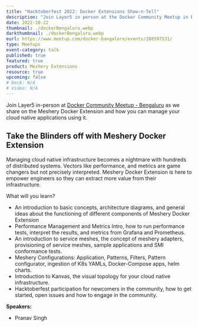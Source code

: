 ```yaml
---
title: "Hacktoberfest 2022: Docker Extensions Show-n-Tell"
description: "Join Layer5 in person at the Docker Community Meetup in Bengaluru as we unveil the Meshery Docker Extension and demonstrate how it revolutionizes the management of cloud-native applications. Explore the Meshery Docker Extension with a deep dive into its basic concepts, architecture, and components"
date: 2022-10-22
thumbnail: ./dockerBengaluru.webp
darkthumbnail: ./dockerBengaluru.webp
eurl: https://www.meetup.com/docker-bangalore/events/288597531/
type: Meetups
event-category: talk
published: true
featured: true
product: Meshery Extensions
resource: true
upcoming: false
# Deck: N/A
# Video: N/A
---
```




<p>
  Join Layer5 in-person at <a href="https://www.meetup.com/docker-bangalore/events/288597531/">Docker Community Meetup - Bengaluru</a> as
  we share on the Meshery Docker Extension and how you can manage your cloud native applications using it.
</p>


<h2>Take the Blinders off with Meshery Docker Extension</h2>


<p>
Managing cloud native infrastructure becomes a nightmare with hundreds of distributed systems. Vectors like performance, and metrics are game changers but not precisely interpreted. <Link to="/docker-extension-meshery">Meshery Docker Extension</Link> is here to empower engineers so they can extract more value from their infrastructure.
</p>
<p>What will you learn?</p>
<ul>
<li>An introduction to basic concepts, architecture diagrams, and general ideas about the functioning of different components of <Link to="/docker-extension-meshery">Meshery Docker Extension</Link></li>
<li>Performance Management and Metrics Intro, how to run performance tests, interpret the results, and metrics from Grafana and Prometheus.</li>
<li>An introduction to service meshes, the concept of meshery adapters, provisioning of service meshes, sample applications and <Link to="/projects/service-mesh-interface-conformance">SMI</Link> conformance tests.</li>
<li><Link to="/cloud-native-management/meshery">Meshery</Link> Configurations: Application, Patterns, Filters, Pattern configurator, ingestion of K8s YAMLs, Docker-Compose apps, helm charts.</li>
<li>Introduction to <Link to="/cloud-native-management/kanvas">Kanvas</Link>, the visual topology for your cloud native infrastructure.</li>
<li><Link to="/programs/hacktoberfest">Hacktoberfest</Link> participation for newcomers in the community, how to get started, open issues and how to engage in the community.</li>
</ul>

<b>Speakers:</b>

<ul>
  <li>
    <Link to="/community/members/pranav-singh">Pranav Singh</Link>
  </li>
</ul>

<br />
